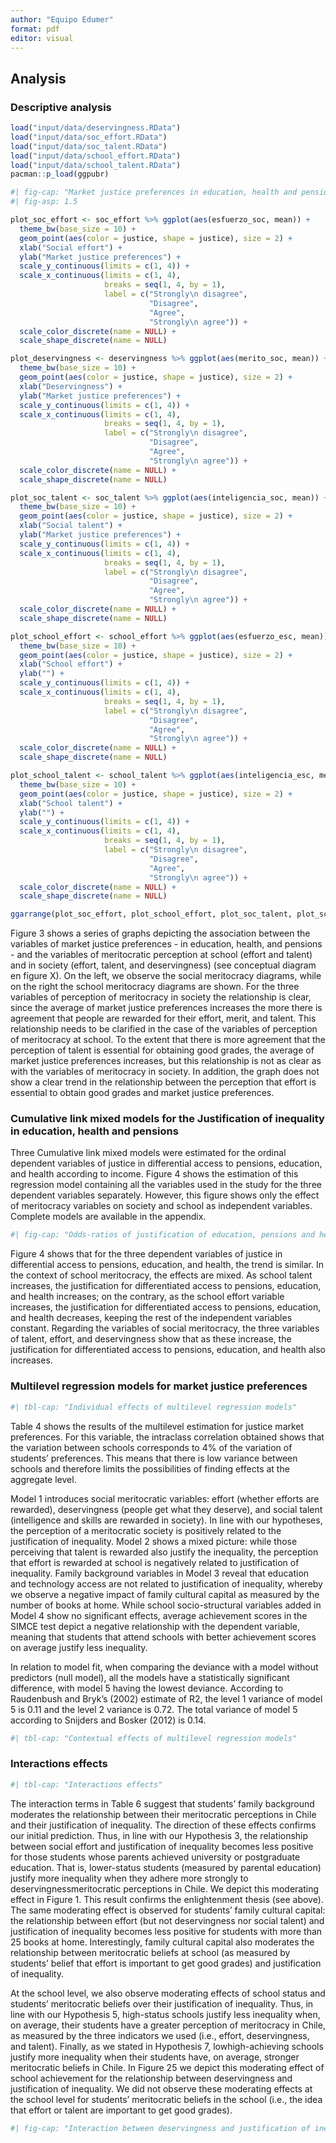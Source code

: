 ```yaml
---
author: "Equipo Edumer"
format: pdf
editor: visual
---
```


## Analysis

### Descriptive analysis

```r
load("input/data/deservingness.RData")
load("input/data/soc_effort.RData")
load("input/data/soc_talent.RData")
load("input/data/school_effort.RData")
load("input/data/school_talent.RData")
pacman::p_load(ggpubr)
```


```r
#| fig-cap: "Market justice preferences in education, health and pensions by social and school meritocracy"
#| fig-asp: 1.5

plot_soc_effort <- soc_effort %>% ggplot(aes(esfuerzo_soc, mean)) +
  theme_bw(base_size = 10) +
  geom_point(aes(color = justice, shape = justice), size = 2) +
  xlab("Social effort") +
  ylab("Market justice preferences") +
  scale_y_continuous(limits = c(1, 4)) +
  scale_x_continuous(limits = c(1, 4),
                     breaks = seq(1, 4, by = 1),
                     label = c("Strongly\n disagree", 
                               "Disagree", 
                               "Agree", 
                               "Strongly\n agree")) +
  scale_color_discrete(name = NULL) +
  scale_shape_discrete(name = NULL)

plot_deservingness <- deservingness %>% ggplot(aes(merito_soc, mean)) +
  theme_bw(base_size = 10) +
  geom_point(aes(color = justice, shape = justice), size = 2) +
  xlab("Deservingness") +
  ylab("Market justice preferences") +
  scale_y_continuous(limits = c(1, 4)) +
  scale_x_continuous(limits = c(1, 4),
                     breaks = seq(1, 4, by = 1),
                     label = c("Strongly\n disagree", 
                               "Disagree", 
                               "Agree", 
                               "Strongly\n agree")) +
  scale_color_discrete(name = NULL) +
  scale_shape_discrete(name = NULL)

plot_soc_talent <- soc_talent %>% ggplot(aes(inteligencia_soc, mean)) +
  theme_bw(base_size = 10) +
  geom_point(aes(color = justice, shape = justice), size = 2) +
  xlab("Social talent") +
  ylab("Market justice preferences") +
  scale_y_continuous(limits = c(1, 4)) +
  scale_x_continuous(limits = c(1, 4),
                     breaks = seq(1, 4, by = 1),
                     label = c("Strongly\n disagree", 
                               "Disagree", 
                               "Agree", 
                               "Strongly\n agree")) +
  scale_color_discrete(name = NULL) +
  scale_shape_discrete(name = NULL)

plot_school_effort <- school_effort %>% ggplot(aes(esfuerzo_esc, mean)) +
  theme_bw(base_size = 10) +
  geom_point(aes(color = justice, shape = justice), size = 2) +
  xlab("School effort") +
  ylab("") +
  scale_y_continuous(limits = c(1, 4)) +
  scale_x_continuous(limits = c(1, 4),
                     breaks = seq(1, 4, by = 1),
                     label = c("Strongly\n disagree", 
                               "Disagree", 
                               "Agree", 
                               "Strongly\n agree")) +
  scale_color_discrete(name = NULL) +
  scale_shape_discrete(name = NULL)

plot_school_talent <- school_talent %>% ggplot(aes(inteligencia_esc, mean)) +
  theme_bw(base_size = 10) +
  geom_point(aes(color = justice, shape = justice), size = 2) +
  xlab("School talent") +
  ylab("") +
  scale_y_continuous(limits = c(1, 4)) +
  scale_x_continuous(limits = c(1, 4),
                     breaks = seq(1, 4, by = 1),
                     label = c("Strongly\n disagree", 
                               "Disagree", 
                               "Agree", 
                               "Strongly\n agree")) +
  scale_color_discrete(name = NULL) +
  scale_shape_discrete(name = NULL)

ggarrange(plot_soc_effort, plot_school_effort, plot_soc_talent, plot_school_talent, plot_deservingness, ncol = 2, nrow = 3, common.legend = TRUE)
```

Figure 3 shows a series of graphs depicting the association between the variables of market justice preferences - in education, health, and pensions - and the variables of meritocratic perception at school (effort and talent) and in society (effort, talent, and deservingness) (see conceptual diagram en figure X). On the left, we observe the social meritocracy diagrams, while on the right the school meritocracy diagrams are shown. For the three variables of perception of meritocracy in society the relationship is clear, since the average of market justice preferences increases the more there is agreement that people are rewarded for their effort, merit, and talent. This relationship needs to be clarified in the case of the variables of perception of meritocracy at school. To the extent that there is more agreement that the perception of talent is essential for obtaining good grades, the average of market justice preferences increases, but this relationship is not as clear as with the variables of meritocracy in society. In addition, the graph does not show a clear trend in the relationship between the perception that effort is essential to obtain good grades and market justice preferences.

### Cumulative link mixed models for the Justification of inequality in education, health and pensions

Three Cumulative link mixed models were estimated for the ordinal dependent variables of justice in differential access to pensions, education, and health according to income. Figure 4 shows the estimation of this regression model containing all the variables used in the study for the three dependent variables separately. However, this figure shows only the effect of meritocracy variables on society and school as independent variables. Complete models are available in the appendix.

```r
#| fig-cap: "Odds-ratios of justification of education, pensions and health by social and school meritocracy"
```

Figure 4 shows that for the three dependent variables of justice in differential access to pensions, education, and health, the trend is similar. In the context of school meritocracy, the effects are mixed. As school talent increases, the justification for differentiated access to pensions, education, and health increases; on the contrary, as the school effort variable increases, the justification for differentiated access to pensions, education, and health decreases, keeping the rest of the independent variables constant. Regarding the variables of social meritocracy, the three variables of talent, effort, and deservingness show that as these increase, the justification for differentiated access to pensions, education, and health also increases.

### Multilevel regression models for market justice preferences

```r
#| tbl-cap: "Individual effects of multilevel regression models"
```

Table 4 shows the results of the multilevel estimation for justice market preferences. For this variable, the intraclass correlation obtained shows that the variation between schools corresponds to 4% of the variation of students’ preferences. This means that there is low variance between schools and therefore limits the possibilities of finding effects at the aggregate level.

Model 1 introduces social meritocratic variables: effort (whether efforts are rewarded), deservingness (people get what they deserve), and social talent (intelligence and skills are rewarded in society). In line with our hypotheses, the perception of a meritocratic society is positively related to the justification of inequality. Model 2 shows a mixed picture: while those perceiving that talent is rewarded also justify the inequality, the perception that effort is rewarded at school is negatively related to justification of inequality. Family background variables in Model 3 reveal that education and technology access are not related to justification of inequality, whereby we observe a negative impact of family cultural capital as measured by the number of books at home. While school socio-structural variables added in Model 4 show no significant effects, average achievement scores in the SIMCE test depict a negative relationship with the dependent variable, meaning that students that attend schools with better achievement scores on average justify less inequality.

In relation to model fit, when comparing the deviance with a model without predictors (null model), all the models have a statistically significant difference, with model 5 having the lowest deviance. According to Raudenbush and Bryk's (2002) estimate of R2, the level 1 variance of model 5 is 0.11 and the level 2 variance is 0.72. The total variance of model 5 according to Snijders and Bosker (2012) is 0.14.

```r
#| tbl-cap: "Contextual effects of multilevel regression models"
```

### Interactions effects

```r
#| tbl-cap: "Interactions effects"
```

The interaction terms in Table 6 suggest that students’ family background moderates the relationship between their meritocratic perceptions in Chile and their justification of inequality. The direction of these effects confirms our initial prediction. Thus, in line with our Hypothesis 3, the relationship between social effort and justification of inequality becomes less positive for those students whose parents achieved university or postgraduate education. That is, lower-status students (measured by parental education) justify more inequality when they adhere more strongly to deservingnessmeritocratic perceptions in Chile. We depict this moderating effect in Figure 1. This result confirms the enlightenment thesis (see above). The same moderating effect is observed for students’ family cultural capital: the relationship between effort (but not deservingness nor social talent) and justification of inequality becomes less positive for students with more than 25 books at home. Interestingly, family cultural capital also moderates the relationship between meritocratic beliefs at school (as measured by students’ belief that effort is important to get good grades) and justification of inequality.

At the school level, we also observe moderating effects of school status and students’ meritocratic beliefs over their justification of inequality. Thus, in line with our Hypothesis 5, high-status schools justify less inequality when, on average, their students have a greater perception of meritocracy in Chile, as measured by the three indicators we used (i.e., effort, deservingness, and talent). Finally, as we stated in Hypothesis 7, lowhigh-achieving schools justify more inequality when their students have, on average, stronger meritocratic beliefs in Chile. In Figure 25 we depict this moderating effect of school achievement for the relationship between deservingness and justification of inequality. We did not observe these moderating effects at the school level for students’ meritocratic beliefs in the school (i.e., the idea that effort or talent are important to get good grades).

```r
#| fig-cap: "Interaction between deservingness and justification of inequality by school SIMCE achievement"
```
